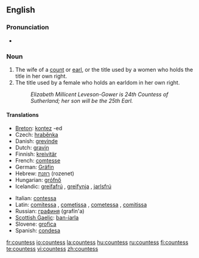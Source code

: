 ==English==

===Pronunciation===
* {{audio|en-us-countess.ogg|Audio (US)}}

===Noun===
{{en-noun|es}}

# The wife of a [[count]] or [[earl]], or the title used by a women who holds the title in her own right.
# The title used by a female who holds an earldom in her own right.
#: ''Elizabeth Millicent Leveson-Gower is 24th Countess of Sutherland; her son will be the 25th Earl.''

====Translations====
{{top}}
* [[Breton]]: [[kontez]] {{f}} -ed {{p}}
* Czech: [[hraběnka]] {{f}}
* Danish: [[grevinde]] {{c}}
* Dutch: [[gravin]] {{f}}
* Finnish: [[kreivitär]]
* French: [[comtesse]] {{f}}
* German: [[Gräfin]] {{f}}
* Hebrew: [[רוזנת]] (rozenet) {{f}}
* Hungarian: [[grófnő]]
* Icelandic: [[greifafrú]] {{f}}, [[greifynja]] {{f}}, [[jarlsfrú]] {{f}}
{{mid}}
* Italian: [[contessa]] {{f}}
* Latin: [[comitessa]] {{f}}, [[cometissa]] {{f}}, [[cometessa]] {{f}}, [[comitissa]] {{f}}
* Russian: [[графиня]] (grafín'a) {{f}}
* [[Scottish Gaelic]]: [[ban-iarla]] {{f}}
* Slovene: [[grofica]] {{f}}
* Spanish: [[condesa]] {{f}}
{{bottom}}

[[fr:countess]]
[[io:countess]]
[[la:countess]]
[[hu:countess]]
[[ru:countess]]
[[fi:countess]]
[[te:countess]]
[[vi:countess]]
[[zh:countess]]